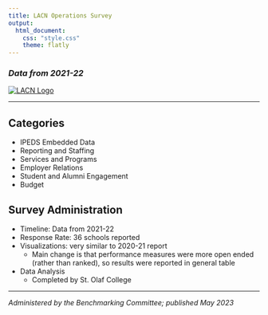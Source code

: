```yaml
---
title: LACN Operations Survey
output: 
  html_document:
    css: "style.css"
    theme: flatly
---
```


### *Data from 2021-22* {#college}

::: {.row}

<a href = "http://liberalartscareers.org/"> <img id="logo" src="images/LACN%20logo.jpg" alt="LACN Logo"> </a>

:::

<hr/>

::: {.row}

::: {.col-sm-6}

# **Categories**

- IPEDS Embedded Data
- Reporting and Staffing
- Services and Programs
- Employer Relations
- Student and Alumni Engagement
- Budget


:::

::: {.col-sm-6}

# **Survey Administration**

- Timeline: Data from 2021-22 
- Response Rate: 36 schools reported
- Visualizations: very similar to 2020-21 report
  - Main change is that performance measures were more open ended (rather than ranked), so results were reported in general table
- Data Analysis
  - Completed by St. Olaf College
  
:::

:::

<hr/>

*Administered by the Benchmarking Committee; published May 2023*
